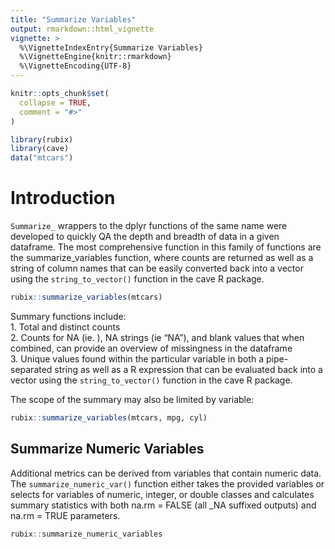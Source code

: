 ```yaml
---
title: "Summarize Variables"
output: rmarkdown::html_vignette
vignette: >
  %\VignetteIndexEntry{Summarize Variables}
  %\VignetteEngine{knitr::rmarkdown}
  %\VignetteEncoding{UTF-8}
---
```


```r
knitr::opts_chunk$set(
  collapse = TRUE,
  comment = "#>"
)
```

```r
library(rubix)
library(cave)
data("mtcars")
```

# Introduction  
`Summarize_` wrappers to the dplyr functions of the same name were developed to quickly QA the depth and breadth of data in a given dataframe. The most comprehensive function in this family of functions are the summarize_variables function, where counts are returned as well as a string of column names that can be easily converted back into a vector using the `string_to_vector()` function in the cave R package. 

```r
rubix::summarize_variables(mtcars)
```

Summary functions include:  
1. Total and distinct counts  
2. Counts for NA (ie. <NA>), NA strings (ie "NA"), and blank values that when combined, can provide an overview of missingness in the dataframe  
3. Unique values found within the particular variable in both a pipe-separated string as well as a R expression that can be evaluated back into a vector using the `string_to_vector()` function in the cave R package.  

The scope of the summary may also be limited by variable: 
```r
rubix::summarize_variables(mtcars, mpg, cyl)
```


## Summarize Numeric Variables  
Additional metrics can be derived from variables that contain numeric data. The `summarize_numeric_var()` function either takes the provided variables or selects for variables of numeric, integer, or double classes and calculates summary statistics with both na.rm = FALSE (all _NA suffixed outputs) and na.rm = TRUE parameters. 
```r
rubix::summarize_numeric_variables
```




